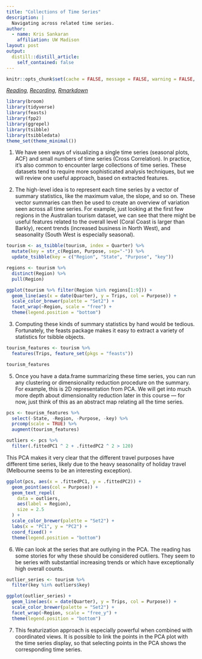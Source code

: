 ```yaml
---
title: "Collections of Time Series"
description: |
  Navigating across related time series.
author:
  - name: Kris Sankaran
    affiliation: UW Madison
layout: post
output:
  distill::distill_article:
    self_contained: false
---
```


```r
knitr::opts_chunk$set(cache = FALSE, message = FALSE, warning = FALSE, echo = TRUE)
```

_[Reading](https://otexts.com/fpp3/exploring-australian-tourism-data.html), [Recording](https://mediaspace.wisc.edu/media/Week%206%20%5B5%5D%20Collections%20of%20Time%20Series/1_413ogf8e), [Rmarkdown](https://github.com/krisrs1128/stat436_s24/blob/main/notes/2024-12-27-week06-05.Rmd)_

```r
library(broom)
library(tidyverse)
library(feasts)
library(fpp2)
library(ggrepel)
library(tsibble)
library(tsibbledata)
theme_set(theme_minimal())
```


1. We have seen ways of visualizing a single time series (seasonal plots, ACF) and small numbers of time series (Cross Correlation). In practice, it’s also common to encounter large collections of time series. These datasets tend to require more sophisticated analysis techniques, but we will review one useful approach, based on extracted features.

2. The high-level idea is to represent each time series by a vector of summary
statistics, like the maximum value, the slope, and so on. These vector summaries
can then be used to create an overview of variation seen across all time series.
For example, just looking at the first few regions in the Australian tourism
dataset, we can see that there might be useful features related to the overall
level (Coral Coast is larger than Barkly), recent trends (increased business in
North West), and seasonality (South West is especially seasonal).

```r
tourism <- as_tsibble(tourism, index = Quarter) %>%
  mutate(key = str_c(Region, Purpose, sep="-")) %>%
  update_tsibble(key = c("Region", "State", "Purpose", "key"))

regions <- tourism %>%
  distinct(Region) %>%
  pull(Region)

ggplot(tourism %>% filter(Region %in% regions[1:9])) +
  geom_line(aes(x = date(Quarter), y = Trips, col = Purpose)) +
  scale_color_brewer(palette = "Set2") +
  facet_wrap(~Region, scale = "free") +
  theme(legend.position = "bottom")
```

3. Computing these kinds of summary statistics by hand would be tedious.
Fortunately, the feasts package makes it easy to extract a variety of statistics
for tsibble objects.

```r
tourism_features <- tourism %>%
  features(Trips, feature_set(pkgs = "feasts"))

tourism_features
```
5. Once you have a data.frame summarizing these time series, you can run any
clustering or dimensionality reduction procedure on the summary. For example,
this is 2D representation from PCA. We will get into much more depth about
dimensionality reduction later in this course — for now, just think of this as
an abstract map relating all the time series.

```r
pcs <- tourism_features %>%
  select(-State, -Region, -Purpose, -key) %>%
  prcomp(scale = TRUE) %>%
  augment(tourism_features)

outliers <- pcs %>% 
  filter(.fittedPC1 ^ 2 + .fittedPC2 ^ 2 > 120)
```

This PCA makes it very clear that the different travel purposes have different
time series, likely due to the heavy seasonality of holiday travel (Melbourne
seems to be an interesting exception).

```r
ggplot(pcs, aes(x = .fittedPC1, y = .fittedPC2)) +
  geom_point(aes(col = Purpose)) +
  geom_text_repel(
    data = outliers,
    aes(label = Region),
    size = 2.5 
  ) +
  scale_color_brewer(palette = "Set2") +
  labs(x = "PC1", y = "PC2") +
  coord_fixed() +
  theme(legend.position = "bottom")
```
6. We can look at the series that are outlying in the PCA. The reading has some
stories for why these should be considered outliers. They seem to be series with
substantial increasing trends or which have exceptionally high overall counts.

```r
outlier_series <- tourism %>%
  filter(key %in% outliers$key)

ggplot(outlier_series) +
  geom_line(aes(x = date(Quarter), y = Trips, col = Purpose)) +
  scale_color_brewer(palette = "Set2") +
  facet_wrap(~Region, scale = "free_y") +
  theme(legend.position = "bottom")
```

7. This featurization approach is especially powerful when combined with
coordinated views. It is possible to link the points in the PCA plot with the
time series display, so that selecting points in the PCA shows the corresponding
time series.
